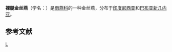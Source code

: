 {{Speciesbox 
| taxon = Aerodramus nuditarsus
| status = LC 
| status_system = IUCN3.1
| status_ref = <ref>{{IUCN|id=22728501 |title=''Aerodramus nuditarsus'' |assessors=[[国际鸟盟|BirdLife International]] |version=2014.3 |year=2012 |accessdate=2015-09-09}}</ref>
| authority = (Salomonsen, 1962)
| synonyms = 
'''''Collocalia nuditarsus'''''
}}
'''裸腿金丝燕'''（学名：{{lang|la|''Aerodramus nuditarsus''}}）是[[雨燕科|雨燕科]]的一种金丝燕，分布于[[印度尼西亚|印度尼西亚]]和[[巴布亚新几内亚|巴布亚新几内亚]]。

== 参考文献 ==
{{reflist}}

{{Wikispecies| Aerodramus nuditarsus}}
{{Taxonbar|from=Q27548}}

[[Category:金丝燕属|L]]